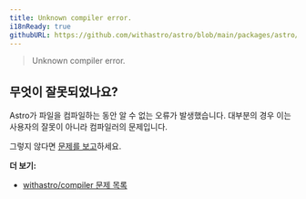 ```yaml
---
title: Unknown compiler error.
i18nReady: true
githubURL: https://github.com/withastro/astro/blob/main/packages/astro/src/core/errors/errors-data.ts
---
```



> Unknown compiler error.

## 무엇이 잘못되었나요?

Astro가 파일을 컴파일하는 동안 알 수 없는 오류가 발생했습니다. 대부분의 경우 이는 사용자의 잘못이 아니라 컴파일러의 문제입니다.

그렇지 않다면 [문제를 보고](https://astro.build/issues/compiler)하세요.

**더 보기:**

-  [withastro/compiler 문제 목록](https://astro.build/issues/compiler)
